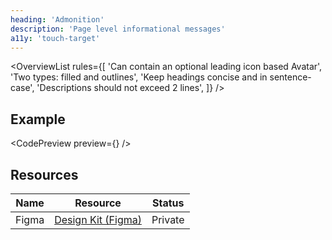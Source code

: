 ```yaml
---
heading: 'Admonition'
description: 'Page level informational messages'
a11y: 'touch-target'
---
```



<OverviewList rules={[
  'Can contain an optional leading icon based Avatar',
  'Two types: filled and outlines',
  'Keep headings concise and in sentence-case',
  'Descriptions should not exceed 2 lines',
]} />

## Example

<CodePreview preview={<OverviewDemo />} />
<LivePlayground />

<DripDivider />

## Resources

| Name     | Resource | Status                                               |
| -------- | -------- | ---------------------------------------------------- |
| Figma    | [Design Kit (Figma)](https://www.figma.com/design/ducwqOCxoxcWc3ReV3FYd8/Digital-University-Component-Library?m=auto&node-id=0-1)      |                         Private                      |